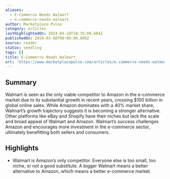 ```yaml
---
aliases:
  - E-Commerce Needs Walmart
  - e-commerce-needs-walmart
author: Marketplace Pulse
category: articles
lastHighlightedOn: 2024-04-10T18:35:00.604Z
publishedOn: 2024-03-08T00:00:00.000Z
source: reader
status: seedling
tags: []
title: E-Commerce Needs Walmart
url: 'https://www.marketplacepulse.com/articles/e-commerce-needs-walmart'
---
```

## Summary

Walmart is seen as the only viable competitor to Amazon in the e-commerce market due to its substantial growth in recent years, crossing $100 billion in global online sales. While Amazon dominates with a 40% market share, Walmart’s growth trajectory suggests it is becoming a stronger alternative. Other platforms like eBay and Shopify have their niches but lack the scale and broad appeal of Walmart and Amazon. Walmart’s success challenges Amazon and encourages more investment in the e-commerce sector, ultimately benefitting both sellers and consumers.

## Highlights

- Walmart is Amazon’s only competitor. Everyone else is too small, too niche, or not a good substitute. A bigger Walmart means a better alternative to Amazon, which means a better e-commerce market.

